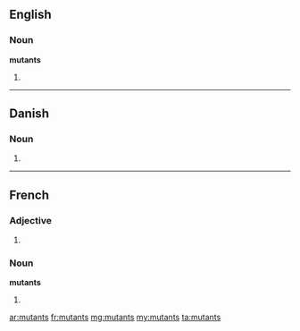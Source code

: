 ==English==

===Noun===
'''mutants''' {{p}}

# {{plural of|[[mutant#Noun|mutant]]}}

----

==Danish==

===Noun===
{{head|da|noun form|g=c}}

# {{form of|genitive singular indefinite|mutant|lang=da}}
----
==French==

===Adjective===
{{fr-adj-form}}

# {{form of|plural|mutant|lang=fr}}

===Noun===
'''mutants''' {{m|p}}

# {{plural of|mutant|lang=fr}}

[[ar:mutants]]
[[fr:mutants]]
[[mg:mutants]]
[[my:mutants]]
[[ta:mutants]]